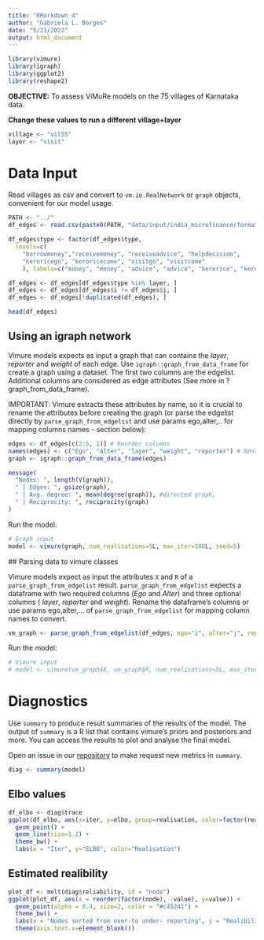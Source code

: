 ```yaml
---
title: "RMarkdown 4"
author: "Gabriela L. Borges"
date: "5/21/2022"
output: html_document
---
```


```r
library(vimure)
library(igraph) 
library(ggplot2)
library(reshape2)
```

**OBJECTIVE:** To assess ViMuRe models on the 75 villages of Karnataka data.

**Change these values to run a different village+layer**
```r
village <- "vil55"
layer <- "visit"
```

# Data Input

Read villages as csv and convert to `vm.io.RealNetwork` or `graph` objects, convenient for our model usage.

```r
PATH <- "../"
df_edges <- read.csv(paste0(PATH, "data/input/india_microfinance/formatted/", village, "_edges.csv"))

df_edges$type <- factor(df_edges$type, 
  levels=c(
    "borrowmoney","receivemoney", "receiveadvice", "helpdecision",
    "keroricego", "keroricecome", "visitgo", "visitcome"
    ), labels=c("money", "money", "advice", "advice", "kerorice", "kerorice", "visit", "visit"))

df_edges <- df_edges[df_edges$type %in% layer, ]
df_edges <- df_edges[df_edges$i != df_edges$j, ]
df_edges <- df_edges[!duplicated(df_edges), ]

head(df_edges)
```
 
## Using an igraph network

Vimure models expects as input a graph that can contains the _layer_, _reporter_ and _weight_ of each edge. 
Use `igraph::graph_from_data_frame` for create a graph using a dataset. The first two columns are the edgelist. Additional columns are considered as edge attributes (See more in ?graph_from_data_frame).

IMPORTANT: Vimure extracts these attributes by name, so it is crucial to rename the attributes before creating the graph (or parse the edgelist directly by `parse_graph_from_edgelist` and use params ego,alter,.. for mapping columns names - section below):
 
```r
edges <- df_edges[c(2:5, 1)] # Reorder columns
names(edges) <- c("Ego", "Alter", "layer", "weight", "reporter") # Rename
graph <- igraph::graph_from_data_frame(edges)

message(
  "Nodes: ", length(V(graph)),
  " | Edges: ", gsize(graph),
  " | Avg. degree: ", mean(degree(graph)), #directed graph,
  " | Reciprocity: ", reciprocity(graph)
)
```
Run the model:

```r
# Graph input
model <- vimure(graph, num_realisations=5L, max_iter=100L, seed=5)
```


 ## Parsing data to vimure classes
 
Vimure models expect as input the attributes `X` and `R` of a `parse_graph_from_edgelist` result. 
`parse_graph_from_edgelist` expects a dataframe with two required columns (_Ego_ and _Alter_) and three optional columns ( _layer_, _reporter_ and _weight_). Rename the dataframe's columns or use params ego,alter,... of `parse_graph_from_edgelist` for mapping column names to convert.

 
```r
vm_graph <- parse_graph_from_edgelist(df_edges, ego="i", alter="j", reporter="respondent")
```
 
 Run the model:
 
```r
# Vimure input
# model <- vimure(vm_graph$X, vm_graph$R, num_realisations=5L, max_iter=100L)
```
 
 
# Diagnostics

Use `summary` to produce result summaries of the results of the model. The output of `summary` is a R list that contains vimure's priors and posteriors and more. You can access the results to plot and analyse the final model. 

Open an issue in our [repository](https://github.com/latentnetworks/vimure/issues/new) to make request new metrics in `summary`.

```r
diag <- summary(model)
```
## Elbo values

```r
df_elbo <- diag$trace
ggplot(df_elbo, aes(x=iter, y=elbo, group=realisation, color=factor(realisation))) +
  geom_point() +
  geom_line(size=1.2) +
  theme_bw() +
  labs(x = "Iter", y="ELBO", color="Realisation")
```
## Estimated realibility

```r
plot_df <- melt(diag$reliability, id = "node")
ggplot(plot_df, aes(x = reorder(factor(node), -value), y=value)) +
  geom_point(alpha = 0.4, size=2, color = "#c45241") +
  theme_bw() +
  labs(x = "Nodes sorted from over-to under- reporting", y = "Realibility values") +
  theme(axis.text.x=element_blank())
```


